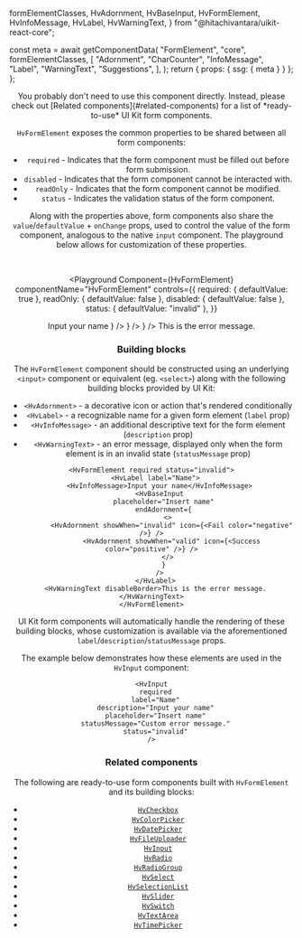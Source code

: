   formElementClasses,
  HvAdornment,
  HvBaseInput,
  HvFormElement,
  HvInfoMessage,
  HvLabel,
  HvWarningText,
} from "@hitachivantara/uikit-react-core";


  const meta = await getComponentData(
    "FormElement",
    "core",
    formElementClasses,
    [
      "Adornment",
      "CharCounter",
      "InfoMessage",
      "Label",
      "WarningText",
      "Suggestions",
    ],
  );
  return { props: { ssg: { meta } } };
};

<Header />

<Callout type="warning">
  You probably don't need to use this component directly. Instead, please check
  out [Related components](#related-components) for a list of *ready-to-use* UI
  Kit form components.
</Callout>

`HvFormElement` exposes the common properties to be shared between all form components:

- `required` - Indicates that the form component must be filled out before form submission.
- `disabled` - Indicates that the form component cannot be interacted with.
- `readOnly` - Indicates that the form component cannot be modified.
- `status` - Indicates the validation status of the form component.

Along with the properties above, form components also share the `value`/`defaultValue` + `onChange` props,
used to control the value of the form component, analogous to the native `input` component.
The playground below allows for customization of these properties.

<br />

<Playground
  Component={HvFormElement}
  componentName="HvFormElement"
  controls={{
    required: { defaultValue: true },
    readOnly: { defaultValue: false },
    disabled: { defaultValue: false },
    status: { defaultValue: "invalid" },
  }}
>
  <HvLabel label="Name">
    <HvInfoMessage>Input your name</HvInfoMessage>
    <HvBaseInput
      placeholder="Insert name"
      endAdornment={
        <>
          <HvAdornment showWhen="invalid" icon={<Fail color="negative" />} />
          <HvAdornment showWhen="valid" icon={<Success color="positive" />} />
        </>
      }
    />
  </HvLabel>
  <HvWarningText disableBorder>This is the error message.</HvWarningText>
</Playground>

### Building blocks

The `HvFormElement` component should be constructed using an underlying `<input>` component or equivalent (eg. `<select>`)
along with the following building blocks provided by UI Kit:

- `<HvAdornment>` - a decorative icon or action that's rendered conditionally
- `<HvLabel>` - a recognizable name for a given form element (`label` prop)
- `<HvInfoMessage>` - an additional descriptive text for the form element (`description` prop)
- `<HvWarningText>` - an error message, displayed only when the form element is in an invalid state (`statusMessage` prop)

```tsx live
<HvFormElement required status="invalid">
  <HvLabel label="Name">
    <HvInfoMessage>Input your name</HvInfoMessage>
    <HvBaseInput
      placeholder="Insert name"
      endAdornment={
        <>
          <HvAdornment showWhen="invalid" icon={<Fail color="negative" />} />
          <HvAdornment showWhen="valid" icon={<Success color="positive" />} />
        </>
      }
    />
  </HvLabel>
  <HvWarningText disableBorder>This is the error message.</HvWarningText>
</HvFormElement>
```

UI Kit form components will automatically handle the rendering of these building blocks,
whose customization is available via the aforementioned `label`/`description`/`statusMessage` props.

The example below demonstrates how these elements are used in the `HvInput` component:

```tsx live
<HvInput
  required
  label="Name"
  description="Input your name"
  placeholder="Insert name"
  statusMessage="Custom error message."
  status="invalid"
/>
```

### Related components

The following are ready-to-use form components built with `HvFormElement` and its building blocks:

- [`HvCheckbox`](/components/checkbox)
- [`HvColorPicker`](/components/color-picker)
- [`HvDatePicker`](/components/date-picker)
- [`HvFileUploader`](/components/file-uploader)
- [`HvInput`](/components/input)
- [`HvRadio`](/components/radio)
- [`HvRadioGroup`](/components/radio-group)
- [`HvSelect`](/components/select)
- [`HvSelectionList`](/components/selection-list)
- [`HvSlider`](/components/slider)
- [`HvSwitch`](/components/switch)
- [`HvTextArea`](/components/textarea)
- [`HvTimePicker`](/components/time-picker)
